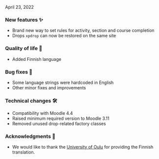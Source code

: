 
<ReleaseDate>April 23, 2022</ReleaseDate>

<h3>New features ✨</h3>

- Brand new way to set rules for activity, section and course completion
- Drops `xpdrop` can now be restored on the same site

<h3>Quality of life 💪</h3>

- Added Finnish language

<h3>Bug fixes 🐛</h3>

- Some language strings were hardcoded in English
- Other minor fixes and improvements

<h3>Technical changes 🛠</h3>

- Compatibility with Moodle 4.4
- Raised minimum required version to Moodle 3.11
- Removed unused drop-related factory classes

<h3>Acknowledgments 🙌</h3>

- We would like to thank the [University of Oulu](https:/oulu.fi) for providing the Finnish translation.
